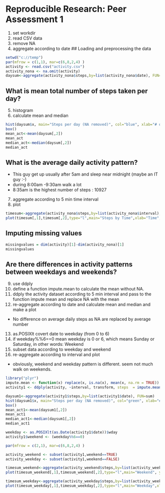 # Reproducible Research: Peer Assessment 1
1. set workdir
2. read CSV data 
3. remove NA
4. aggregate according to date
## Loading and preprocessing the data
```r
setwd("c://temp")
par(mfrow = c(1,1), mar=c(6,8,2,4) )
activity <- read.csv("activity.csv")
activity_nona <- na.omit(activity)
daysum<-aggregate(activity_nona$steps,by=list(activity_nona$date), FUN=sum)
```
## What is mean total number of steps taken per day?
5. histogram
6. calculate mean and median
```r
hist(daysum$x, main="Steps per day (NA removed)", col="blue", xlab="# of steps")
box()
mean_act<-mean(daysum[,2])
mean_act
median_act<-median(daysum[,2])
median_act
```
## What is the average daily activity pattern?
- This guy get up usually after 5am and sleep near midnight (maybe an IT guy :-)
- during 8:00am -9:30am walk a lot
- 8:35am is the highest number of steps : 10927

7. aggregate according to 5 min time interval
8. plot
```r
timesum<-aggregate(activity_nona$steps,by=list(activity_nona$interval), FUN=sum)
plot(timesum[,1],timesum[,2],type="l",main="Steps by Time",xlab="Time", ylab="Steps", col="dark red")
```


## Imputing missing values

```r
missingvalues = dim(activity)[1]-dim(activity_nona)[1]
missingvalues
```
## Are there differences in activity patterns between weekdays and weekends?
9. use ddply
10. define a function impute.mean to calculate the mean without NA.
11. ddply the activity dataset according to 5 min interval and pass to the function impute mean and replace NA with the mean
12. re-aggregate according to date and calculate mean and median and make a plot

- No difference on average daily steps as NA are replaced by average number
13. as.POSIXlt covert date to weekday (from 0 to 6)
14. if weekday%%6==0 mean weekday is 0 or 6, which means Sunday or Saturday, in other words: Weekend
15. subset data according to weekday and weekend
16. re-aggregate according to interval and plot

- obviously, weekend and weekday pattern is different. seem not much walk on weekends.

```r
library("plyr")
impute.mean <- function(x) replace(x, is.na(x), mean(x, na.rm = TRUE))
activity1 <- ddply(activity, ~interval, transform, steps  = impute.mean(steps))

daysum1<-aggregate(activity1$steps,by=list(activity1$date), FUN=sum)
hist(daysum1$x, main="Steps per day (NA removed)", col="green", xlab="# of steps")
box()
mean_act1<-mean(daysum1[,2])
mean_act1
median_act1<-median(daysum1[,2])
median_act1

weekday <- as.POSIXlt(as.Date(activity1$date))$wday
activity1$weekend <- (weekday%%6==0)

par(mfrow = c(2,1), mar=c(6,8,2,4) )

activity_weekend <- subset(activity1,weekend==TRUE)
activity_weekday <- subset(activity1,weekend==FALSE)

timesum_weekend<-aggregate(activity_weekend$steps,by=list(activity_weekend$interval), FUN=sum)
plot(timesum_weekend[,1],timesum_weekend[,2],type="l",main="Weekend", ylab="Steps", col="blue", lwd=2, xlab="", ylim=c(0,10000))

timesum_weekday<-aggregate(activity_weekday$steps,by=list(activity_weekday$interval), FUN=sum)
plot(timesum_weekday[,1],timesum_weekday[,2],type="l",main="Weekday",xlab="Interval", ylab="Steps", col="blue", lwd=2)

```



